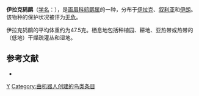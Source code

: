 {{Speciesbox 
| genus = Turdoides
| species = altirostris
| image = Common Babbler (Turdoides caudatus) in Hodal, Haryana W IMG 6246.jpg
| status = LC | status_system = IUCN3.1
| authority = {{link-en|恩斯特·哈特尔特|Ernst Hartert|Hartert}}, 1909
| range_map = 
}}

'''伊拉克鸫鹛'''（[[学名|学名]]：{{lang|la|''Turdoides altirostris''}}），是[[画眉科|画眉科]][[鸫鹛属|鸫鹛属]]的一种，分布于[[伊拉克|伊拉克]]、[[叙利亚|叙利亚]]和[[伊朗|伊朗]]。该物种的保护状况被评为[[无危|无危]]。

伊拉克鸫鹛的平均体重约为47.5克。栖息地包括种植园、耕地、亚热带或热带的（低地）干燥疏灌丛和湿地。

== 参考文献 ==
*{{cite web|url=http://www.birdlife.org/datazone/speciesfactsheet.php?id=7947&m=0|title=Turdoides altirostris|publisher=[[国际鸟盟|BirdLife.org]]|accessdate=2011-06-27|archive-date=2016-03-04|archive-url=https://web.archive.org/web/20160304202934/http://www.birdlife.org/datazone/speciesfactsheet.php?id=7947&m=0|dead-url=no}}
{{Taxonbar|from=Q1586377}}

[[Category:鸫鹛属|Y]]
[[Category:由机器人创建的鸟类条目|Category:由机器人创建的鸟类条目]]